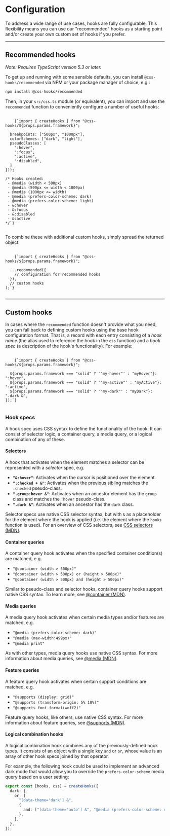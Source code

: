 
# Configuration

To address a wide range of use cases, hooks are fully configurable. This
flexibility means you can use our "recommended" hooks as a starting point and/or
create your own custom set of hooks if you prefer.

---

## Recommended hooks

_Note: Requires TypeScript version 5.3 or later._

To get up and running with some sensible defaults, you can install
`@css-hooks/recommended` via NPM or your package manager of choice, e.g.:

```bash
npm install @css-hooks/recommended
```

Then, in your `src/css.ts` module (or equivalent), you can import and use the
`recommended` function to conveniently configure a number of useful hooks:

<Pre>
  <Code className="language-typescript">
    {`import { createHooks } from "@css-hooks/${props.params.framework}";

  breakpoints: ["500px", "1000px"],
  colorSchemes: ["dark", "light"],
  pseudoClasses: [
    ":hover",
    ":focus",
    ":active",
    ":disabled",
  ]
}));

/* Hooks created:
 - @media (width < 500px)
 - @media (500px <= width < 1000px)
 - @media (1000px <= width)
 - @media (prefers-color-scheme: dark)
 - @media (prefers-color-scheme: light)
 - &:hover
 - &:focus
 - &:disabled
 - &:active
*/`}
  </Code>
</Pre>

To combine these with additional custom hooks, simply spread the returned
object:

<Pre>
  <Code className="language-typescript">
    {`import { createHooks } from "@css-hooks/${props.params.framework}";

  ...recommended({
    // configuration for recommended hooks
  }),
  // custom hooks
);`}
  </Code>
</Pre>

---

## Custom hooks

In cases where the `recommended` function doesn't provide what you need, you can
fall back to defining custom hooks using the base hook configuration format.
That is, a record with each entry consisting of a _hook name_ (the alias used to
reference the hook in the `css` function) and a _hook spec_ (a description of
the hook's functionality). For example:

<Pre>
  <Code className="language-typescript">
    {`import { createHooks } from "@css-hooks/${props.params.framework}";

  ${props.params.framework === "solid" ? '"my-hover"' : "myHover"}: ":hover",
  ${props.params.framework === "solid" ? '"my-active"' : "myActive"}: ":active",
  ${props.params.framework === "solid" ? '"my-dark"' : "myDark"}: ".dark &",
});`}
  </Code>
</Pre>

### Hook specs

A hook spec uses CSS syntax to define the functionality of the hook. It can
consist of selector logic, a container query, a media query, or a logical
combination of any of these.

#### Selectors

A hook that activates when the element matches a selector can be represented
with a _selector_ spec, e.g.

- **`"&:hover"`**: Activates when the cursor is positioned over the element.
- **`":checked + &"`**: Activates when the previous sibling matches the
  `:checked` pseudo-class.
- **`".group:hover &"`**: Activates when an ancestor element has the `group`
  class and matches the `:hover` pseudo-class.
- **`".dark &"`**: Activates when an ancestor has the `dark` class.

Selector specs use native CSS selector syntax, but with `&` as a placeholder for
the element where the hook is applied (i.e. the element where the `hooks`
function is used). For an overview of CSS selectors, see
[CSS selectors (MDN)](https://developer.mozilla.org/en-US/docs/Web/CSS/CSS_selectors).

#### Container queries

A container query hook activates when the specified container condition(s) are
matched, e.g.

- `"@container (width > 500px)"`
- `"@container (width > 500px) or (height > 500px)"`
- `"@container (width > 500px) and (height > 500px)"`

Similar to pseudo-class and selector hooks, container query hooks support native
CSS syntax. To learn more, see
[@container (MDN)](https://developer.mozilla.org/en-US/docs/Web/CSS/@container).

#### Media queries

A media query hook activates when certain media types and/or features are
matched, e.g.

- `"@media (prefers-color-scheme: dark)"`
- `"@media (max-width:499px)"`
- `"@media print"`

As with other types, media query hooks use native CSS syntax. For more
information about media queries, see
[@media (MDN)](https://developer.mozilla.org/en-US/docs/Web/CSS/@media).

#### Feature queries

A feature query hook activates when certain support conditions are matched, e.g.

- `"@supports (display: grid)"`
- `"@supports (transform-origin: 5% 10%)"`
- `"@supports font-format(woff2)"`

Feature query hooks, like others, use native CSS syntax. For more information
about feature queries, see
[@supports (MDN)](https://developer.mozilla.org/en-US/docs/Web/CSS/@supports).

#### Logical combination hooks

A logical combination hook combines any of the previously-defined hook types. It
consists of an object with a single key `and` or `or`, whose value is an array
of other hook specs joined by that operator.

For example, the following hook could be used to implement an advanced dark mode
that would allow you to override the `prefers-color-scheme` media query based on
a user setting:

```typescript
export const [hooks, css] = createHooks({
  dark: {
    or: [
      "[data-theme='dark'] &",
      {
        and: ["[data-theme='auto'] &", "@media (prefers-color-scheme: dark)"],
      },
    ],
  },
});
```
